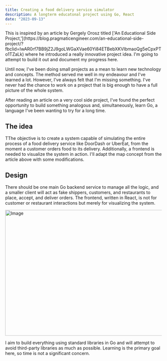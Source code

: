 ```yaml
---
title: Creating a food delivery service simulator
description: A longterm educatonal project using Go, React
date: "2023-09-13"
---
```


<Callout>
  This is inspired by an article by Gergely Orosz titled ['An Educational Side
  Project,'](https://blog.pragmaticengineer.com/an-educational-side-project/?fbclid=IwAR0rf7BB9jZ2J9goLWGaXVae60Yi84ETBebXKVIbmaoQg5eCpxPTo1TZaLk)
  where he introduced a really innovative project idea. I'm going to attempt to
  build it out and document my progress here.
</Callout>

Until now, I've been doing small projects as a mean to learn new technology and concepts. The method served me well in my endeavour and I've learned a lot.
However, I've always felt that I'm missing something. I've never had the chance to work on a project that is big enough to have a full picture of the whole system.

After reading an article on a very cool side project, I've found the perfect opportunity to build something analogous and,
simultaneously, learn Go, a language I've been wanting to try for a long time.

## The idea

TThe objective is to create a system capable of simulating the entire process of a food delivery service like DoorDash
or UberEat, from the moment a customer orders food to its delivery. Additionally, a frontend is needed to visualize the
system in action. I'll adapt the map concept from the article above with some modifications.

## Design

There should be one main Go backend service to manage all the logic, and a smaller client will act as fake shippers,
customers, and restaurants to place, accept, and deliver orders. The frontend, written in React, is not for customer or
restaurant interactions but merely for visualizing the system.

<Image
  src="/images/blog/doordash-clone.jpg"
  width="718"
  height="404"
  alt="Image"
  className="rounded"
/>

I aim to build everything using standard libraries in Go and will attempt to avoid third-party libraries as much as
possible. Learning is the primary goal here, so time is not a significant concern.
